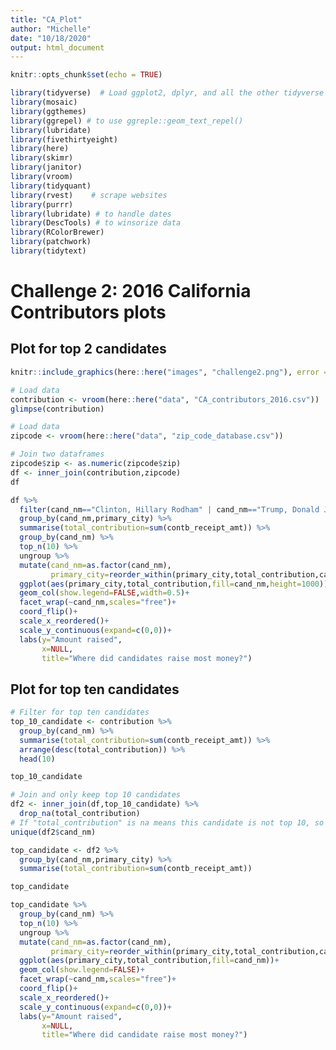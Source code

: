 ```yaml
---
title: "CA_Plot"
author: "Michelle"
date: "10/18/2020"
output: html_document
---
```


```r
knitr::opts_chunk$set(echo = TRUE)
```

```r
library(tidyverse)  # Load ggplot2, dplyr, and all the other tidyverse packages
library(mosaic)
library(ggthemes)
library(ggrepel) # to use ggreple::geom_text_repel()
library(lubridate)
library(fivethirtyeight)
library(here)
library(skimr)
library(janitor)
library(vroom)
library(tidyquant)
library(rvest)    # scrape websites
library(purrr)  
library(lubridate) # to handle dates
library(DescTools) # to winsorize data
library(RColorBrewer)
library(patchwork)
library(tidytext)
```

# Challenge 2: 2016 California Contributors plots

## Plot for top 2 candidates


```r
knitr::include_graphics(here::here("images", "challenge2.png"), error = FALSE)
```

```r
# Load data
contribution <- vroom(here::here("data", "CA_contributors_2016.csv"))
glimpse(contribution)
```

```r
# Load data
zipcode <- vroom(here::here("data", "zip_code_database.csv"))
```

```r
# Join two dataframes
zipcode$zip <- as.numeric(zipcode$zip)
df <- inner_join(contribution,zipcode)
df
```

```r
df %>%
  filter(cand_nm=="Clinton, Hillary Rodham" | cand_nm=="Trump, Donald J.") %>%
  group_by(cand_nm,primary_city) %>%
  summarise(total_contribution=sum(contb_receipt_amt)) %>%
  group_by(cand_nm) %>%
  top_n(10) %>%
  ungroup %>%
  mutate(cand_nm=as.factor(cand_nm),
         primary_city=reorder_within(primary_city,total_contribution,cand_nm)) %>%
  ggplot(aes(primary_city,total_contribution,fill=cand_nm,height=1000))+
  geom_col(show.legend=FALSE,width=0.5)+
  facet_wrap(~cand_nm,scales="free")+
  coord_flip()+
  scale_x_reordered()+
  scale_y_continuous(expand=c(0,0))+
  labs(y="Amount raised",
       x=NULL,
       title="Where did candidates raise most money?")

```


## Plot for top ten candidates



```r
# Filter for top ten candidates
top_10_candidate <- contribution %>%
  group_by(cand_nm) %>%
  summarise(total_contribution=sum(contb_receipt_amt)) %>%
  arrange(desc(total_contribution)) %>%
  head(10)

top_10_candidate
```

```r
# Join and only keep top 10 candidates
df2 <- inner_join(df,top_10_candidate) %>%
  drop_na(total_contribution)
# If "total_contribution" is na means this candidate is not top 10, so we just drop it
unique(df2$cand_nm)

```

```r
top_candidate <- df2 %>%
  group_by(cand_nm,primary_city) %>%
  summarise(total_contribution=sum(contb_receipt_amt))

top_candidate
```



```r
top_candidate %>%
  group_by(cand_nm) %>%
  top_n(10) %>%
  ungroup %>%
  mutate(cand_nm=as.factor(cand_nm),
         primary_city=reorder_within(primary_city,total_contribution,cand_nm)) %>%
  ggplot(aes(primary_city,total_contribution,fill=cand_nm))+
  geom_col(show.legend=FALSE)+
  facet_wrap(~cand_nm,scales="free")+
  coord_flip()+
  scale_x_reordered()+
  scale_y_continuous(expand=c(0,0))+
  labs(y="Amount raised",
       x=NULL,
       title="Where did candidate raise most money?")
```